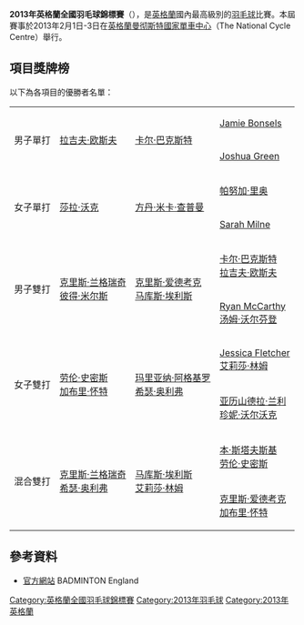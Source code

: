 {{noteTA|G1=Badminton}}
'''2013年英格蘭全國羽毛球錦標賽'''（{{lang|en|'''English National Badminton Championships 2013'''}}），是[[英格蘭|英格蘭]]國內最高級別的[[羽毛球|羽毛球]]比賽。本屆賽事於2013年2月1日-3日在[[英格蘭|英格蘭]][[曼彻斯特|曼彻斯特]][[國家單車中心|國家單車中心]]（The National Cycle Centre）舉行。

==項目獎牌榜==
以下為各項目的優勝者名單：
{| {{MedalistTable|labelwidth=80px|type=項目|style=font-size:small;}}
|-
|rowspan=2|男子單打
| rowspan="2" |[[拉吉夫·欧斯夫|拉吉夫·欧斯夫]]
| rowspan="2" |[[卡尔·巴克斯特|卡尔·巴克斯特]]
| [[Jamie_Bonsels|Jamie Bonsels]]
|-
| [[Joshua_Green|Joshua Green]]
|-
|rowspan=2|女子單打
| rowspan="2" |[[莎拉·沃克|莎拉·沃克]]
| rowspan="2" |[[方丹·米卡·查普曼|方丹·米卡·查普曼]]
| [[帕努加·里奥|帕努加·里奥]]
|-
| [[Sarah_Milne|Sarah Milne]]
|-
|rowspan=2|男子雙打
| rowspan="2" |[[克里斯·兰格瑞奇|克里斯·兰格瑞奇]]<br/>[[彼得·米尔斯|彼得·米尔斯]]
| rowspan="2" |[[克里斯·爱德考克|克里斯·爱德考克]]<br/>[[马库斯·埃利斯|马库斯·埃利斯]]
| [[卡尔·巴克斯特|卡尔·巴克斯特]]<br/>[[拉吉夫·欧斯夫|拉吉夫·欧斯夫]]
|-
| [[Ryan_McCarthy|Ryan McCarthy]]<br/>[[汤姆·沃尔芬登|汤姆·沃尔芬登]]
|-
|rowspan=2|女子雙打
| rowspan="2" |[[劳伦·史密斯|劳伦·史密斯]] <br/> [[加布里·怀特|加布里·怀特]]
| rowspan="2" |[[玛里亚纳·阿格基罗|玛里亚纳·阿格基罗]]<br/>[[希瑟·奥利弗|希瑟·奥利弗]]
| [[Jessica_Fletcher|Jessica Fletcher]]<br/>[[艾莉莎·林姆|艾莉莎·林姆]]
|-
| [[亚历山德拉·兰利|亚历山德拉·兰利]]<br/>[[珍妮·沃尔沃克|珍妮·沃尔沃克]]
|-
|rowspan=2|混合雙打
| rowspan="2" |[[克里斯·兰格瑞奇|克里斯·兰格瑞奇]]<br/>[[希瑟·奥利弗|希瑟·奥利弗]]
| rowspan="2" | [[马库斯·埃利斯|马库斯·埃利斯]]<br/>[[艾莉莎·林姆|艾莉莎·林姆]]
| [[本·斯塔夫斯基|本·斯塔夫斯基]]<br />[[劳伦·史密斯|劳伦·史密斯]]
|-
| [[克里斯·爱德考克|克里斯·爱德考克]]<br />[[加布里·怀特|加布里·怀特]]
|}

==參考資料==
{{reflist}}
*[https://web.archive.org/web/20120306205219/http://www.nationalbadmintonchamps.co.uk/index.htm 官方網站] BADMINTON England {{en}}

[[Category:英格蘭全國羽毛球錦標賽|Category:英格蘭全國羽毛球錦標賽]]
[[Category:2013年羽毛球|Category:2013年羽毛球]]
[[Category:2013年英格蘭|Category:2013年英格蘭]]